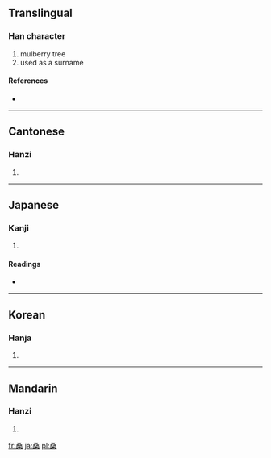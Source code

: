 {{also|桒}}
==Translingual==

===Han character===
{{Han char|rn=75|rad=木|as=06|sn=10|four=1790<sub>4</sub>|canj=水水水木 (EEED)}}

# mulberry tree
# used as a surname

====References====
* {{Han ref|kx=0526.010|dkj=14772|dj=0914.140|hdz=21209.030|uh=6851|ud=26705|bh=AEE1|bd=44769}}

----

==Cantonese==

===Hanzi===
{{yue-hanzi|jyut=|y=song1}}

# {{defn|Cantonese}}

----

==Japanese==

===Kanji===
{{ja-kanji|grade=c|rs=木06}}

# {{defn|Japanese}}

====Readings====
* {{ja-readings|on=[[そう]] (sō)|kun=[[くわ]] (kuwa)}}

----

==Korean==

===Hanja===
{{ko-hanja|hangeul=상|eumhun=|rv=sang|mr=sang|y=sang}}

# {{defn|Korean}}

----

==Mandarin==

===Hanzi===
{{cmn-hanzi|pin=[[sāng]] ([[sang1]])|wg=sang<sup>1</sup>}}

# {{defn|Mandarin}}

[[fr:桑]]
[[ja:桑]]
[[pl:桑]]
